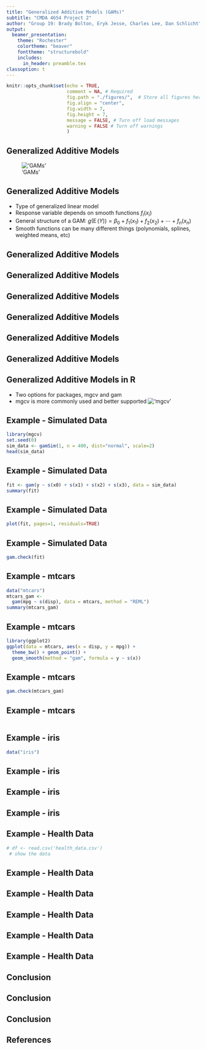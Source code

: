 ```yaml
---
title: "Generalized Additive Models (GAMs)"
subtitle: "CMDA 4654 Project 2"
author: "Group 19: Brady Bolton, Eryk Jesse, Charles Lee, Dan Schlicht"
output: 
  beamer_presentation:
    theme: "Rochester"
    colortheme: "beaver"
    fonttheme: "structurebold"
    includes:
      in_header: preamble.tex
classoption: t
---
```


```r
knitr::opts_chunk$set(echo = TRUE, 
                      comment = NA, # Required
                      fig.path = "./figures/",  # Store all figures here in relative path (make the folder first)
                      fig.align = "center",
                      fig.width = 7,
                      fig.height = 7,
                      message = FALSE, # Turn off load messages
                      warning = FALSE # Turn off warnings
                      )
```

## Generalized Additive Models
<!--
Stuff to include:
  - Background/history (1 slide)
  - Math derivation
  - When to use
  - Why to use (advantages/disadvantages over other models, etc)
-->
!['GAMs'](tweet.png)

## Generalized Additive Models

- Type of generalized linear model
- Response variable depends on smooth functions $f_i(x_i)$
- General structure of a GAM:
$g(\operatorname {E} (Y))=\beta _{0}+f_{1}(x_{1})+f_{2}(x_{2})+\cdots +f_{n}(x_{n})$
- Smooth functions can be many different things (polynomials, splines, weighted means, etc)

## Generalized Additive Models

<!-- When to use and why-->

## Generalized Additive Models
## Generalized Additive Models
## Generalized Additive Models
## Generalized Additive Models
## Generalized Additive Models
## Generalized Additive Models in R
  - Two options for packages, mgcv and gam
  - mgcv is more commonly used and better supported
!['mgcv'](mgcv.png)

## Example - Simulated Data
\tiny
```r
library(mgcv)
set.seed(0)
sim_data <- gamSim(1, n = 400, dist="normal", scale=2)
head(sim_data)
```

## Example - Simulated Data
\tiny
```r
fit <- gam(y ~ s(x0) + s(x1) + s(x2) + s(x3), data = sim_data)
summary(fit)
```

## Example - Simulated Data
\tiny
```r
plot(fit, pages=1, residuals=TRUE)
```

## Example - Simulated Data
\tiny
```r
gam.check(fit)
```

## Example - mtcars
<!-- Wrap pred terms in s() for splines with wigglieness controlled by k argument -->
\tiny
```r
data("mtcars")
mtcars_gam <- 
  gam(mpg ~ s(disp), data = mtcars, method = "REML")
summary(mtcars_gam)
```

## Example - mtcars 
\tiny
```r
library(ggplot2)
ggplot(data = mtcars, aes(x = disp, y = mpg)) +
  theme_bw() + geom_point() +
  geom_smooth(method = "gam", formula = y ~ s(x)) 
```

## Example - mtcars 
\tiny
```r
gam.check(mtcars_gam)
```
## Example - mtcars
```r
```

## Example - iris
\small
```r
data("iris")
```

## Example - iris
## Example - iris 
## Example - iris 

## Example - Health Data
```r
# df <- read.csv('health_data.csv')
 # show the data
```
## Example - Health Data
## Example - Health Data
## Example - Health Data
## Example - Health Data
## Example - Health Data

## Conclusion
<!-- 
Stuff to Include:
  - Furthur reading
  - Summary of useful libraries
-->
## Conclusion
## Conclusion

## References
